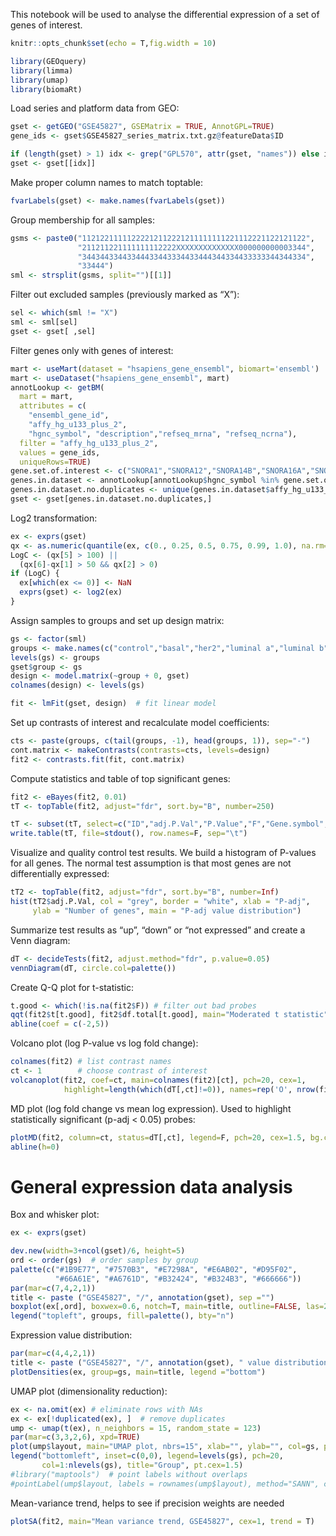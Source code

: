 This notebook will be used to analyse the differential expression of a set of genes of interest.
```r
knitr::opts_chunk$set(echo = T,fig.width = 10)
```


```r
library(GEOquery)
library(limma)
library(umap)
library(biomaRt)
```

Load series and platform data from GEO:
```r
gset <- getGEO("GSE45827", GSEMatrix = TRUE, AnnotGPL=TRUE)
gene_ids <- gset$GSE45827_series_matrix.txt.gz@featureData$ID

if (length(gset) > 1) idx <- grep("GPL570", attr(gset, "names")) else idx <- 1
gset <- gset[[idx]]
```

Make proper column names to match toptable:
```r
fvarLabels(gset) <- make.names(fvarLabels(gset))
```

Group membership for all samples:
```r
gsms <- paste0("11212211111222212112221211111111221112221122121122",
               "211211221111111112222XXXXXXXXXXXXXX000000000003344",
               "34434433443344433443334433444344334433333344344334",
               "33444")
sml <- strsplit(gsms, split="")[[1]]
```

Filter out excluded samples (previously marked as "X"):
```r
sel <- which(sml != "X")
sml <- sml[sel]
gset <- gset[ ,sel]
```

Filter genes only with genes of interest:
```r
mart <- useMart(dataset = "hsapiens_gene_ensembl", biomart='ensembl')
mart <- useDataset("hsapiens_gene_ensembl", mart)
annotLookup <- getBM(
  mart = mart,
  attributes = c(
    "ensembl_gene_id",
    "affy_hg_u133_plus_2",
    "hgnc_symbol", "description","refseq_mrna", "refseq_ncrna"),
  filter = "affy_hg_u133_plus_2",
  values = gene_ids,
  uniqueRows=TRUE)
gene.set.of.interest <- c("SNORA1","SNORA12","SNORA14B","SNORA16A","SNORA21","SNORA23","SNORA24","SNORA32","SNORA38","SNORA44","SNORA48","SNORA49","SNORA52","SNORA53","SNORA57","SNORA61","SNORA63","SNORA64","SNORA65","SNORA70","SNORA71C","SNORA73A","SNORA73B","SNORA75","SNORA78","SNORA8","SNORD10","SNORD102","SNORD104","SNORD105","SNORD105B","SNORD108","SNORD110","SNORD111B","SNORD113-3","SNORD113-4","SNORD114-1","SNORD114-13","SNORD114-14","SNORD114-19","SNORD114-20","SNORD114-21","SNORD115-23","SNORD115-32","SNORD116-13","SNORD119","SNORD12","SNORD12B","SNORD13","SNORD14A","SNORD14C","SNORD14D","SNORD15B","SNORD16","SNORD17","SNORD18A","SNORD1B","SNORD20","SNORD22","SNORD26","SNORD28","SNORD29","SNORD32A","SNORD33","SNORD34","SNORD35A","SNORD36A","SNORD36B","SNORD38A","SNORD3A","SNORD3D","SNORD41","SNORD42A","SNORD42B","SNORD44","SNORD45A","SNORD47","SNORD49B","SNORD4B","SNORD5","SNORD50A","SNORD52","SNORD53","SNORD54","SNORD55","SNORD56","SNORD57","SNORD58A","SNORD58C","SNORD59A","SNORD60","SNORD63","SNORD64","SNORD65","SNORD68","SNORD69","SNORD71","SNORD74","SNORD76","SNORD8","SNORD81","SNORD82","SNORD84","SNORD86","SNORD87","SNORD89","SNORD94","SNORD96A","SNORD97","SNORD99","TMX1","ZFAS1","CDKN2B-AS1","CWF19L1","EIF4A1","EP400","HIF1A-AS2","MEG8","NOP56","RACK1","RPL13A","RPS13","SCARNA12","SNHG12","SNHG20","SNHG5","SNHG6","SNHG7","SNHG8","AP1G1","CFDP1","CHD8","DDX39B","EEF2","EIF4A2","EIF4G2","GAS5","GNL3","HSPA8","HSPA9","IPO7","MYRIP","NAN","NCL","NFATC3","PCAT4","PPAN","PRKAA1","PRRC2A","PTCD3","RABGGTB","RNF149","RPL10","RPL12","RPL13","RPL17","RPL21","RPL23","RPL23A","RPL4","RPL7A","RPLP2","RPS11","RPS2","RPS20","RPS3","RPS8","SF3B3","SLC25A3","SNHG1","SNHG3","SNHG9","SNORD1C","SNORD35B","SNORD37","SNRPB","SNX5","TAF1D","TNPO2","TOMM20","WDR43")
genes.in.dataset <- annotLookup[annotLookup$hgnc_symbol %in% gene.set.of.interest,]
genes.in.dataset.no.duplicates <- unique(genes.in.dataset$affy_hg_u133_plus_2)
gset <- gset[genes.in.dataset.no.duplicates,]
```

Log2 transformation:
```r
ex <- exprs(gset)
qx <- as.numeric(quantile(ex, c(0., 0.25, 0.5, 0.75, 0.99, 1.0), na.rm=T))
LogC <- (qx[5] > 100) ||
  (qx[6]-qx[1] > 50 && qx[2] > 0)
if (LogC) {
  ex[which(ex <= 0)] <- NaN
  exprs(gset) <- log2(ex)
}
```

Assign samples to groups and set up design matrix:
```r
gs <- factor(sml)
groups <- make.names(c("control","basal","her2","luminal a","luminal b"))
levels(gs) <- groups
gset$group <- gs
design <- model.matrix(~group + 0, gset)
colnames(design) <- levels(gs)

fit <- lmFit(gset, design)  # fit linear model
```

Set up contrasts of interest and recalculate model coefficients:
```r
cts <- paste(groups, c(tail(groups, -1), head(groups, 1)), sep="-")
cont.matrix <- makeContrasts(contrasts=cts, levels=design)
fit2 <- contrasts.fit(fit, cont.matrix)
```

Compute statistics and table of top significant genes:
```r
fit2 <- eBayes(fit2, 0.01)
tT <- topTable(fit2, adjust="fdr", sort.by="B", number=250)

tT <- subset(tT, select=c("ID","adj.P.Val","P.Value","F","Gene.symbol","Gene.title"))
write.table(tT, file=stdout(), row.names=F, sep="\t")
```

Visualize and quality control test results. We build a histogram of P-values for all genes. The normal test assumption is that most genes are not differentially expressed:
```r
tT2 <- topTable(fit2, adjust="fdr", sort.by="B", number=Inf)
hist(tT2$adj.P.Val, col = "grey", border = "white", xlab = "P-adj",
     ylab = "Number of genes", main = "P-adj value distribution")
```

Summarize test results as "up", "down" or "not expressed" and create a Venn diagram:
```r
dT <- decideTests(fit2, adjust.method="fdr", p.value=0.05)
vennDiagram(dT, circle.col=palette())
```

Create Q-Q plot for t-statistic:
```r
t.good <- which(!is.na(fit2$F)) # filter out bad probes
qqt(fit2$t[t.good], fit2$df.total[t.good], main="Moderated t statistic")
abline(coef = c(-2,5))
```

Volcano plot (log P-value vs log fold change):
```r
colnames(fit2) # list contrast names
ct <- 1        # choose contrast of interest
volcanoplot(fit2, coef=ct, main=colnames(fit2)[ct], pch=20, cex=1,
            highlight=length(which(dT[,ct]!=0)), names=rep('O', nrow(fit2)))
```

MD plot (log fold change vs mean log expression). Used to highlight statistically significant (p-adj < 0.05) probes:
```r
plotMD(fit2, column=ct, status=dT[,ct], legend=F, pch=20, cex=1.5, bg.cex=1)
abline(h=0)
```

# General expression data analysis
Box and whisker plot:
```r
ex <- exprs(gset)

dev.new(width=3+ncol(gset)/6, height=5)
ord <- order(gs)  # order samples by group
palette(c("#1B9E77", "#7570B3", "#E7298A", "#E6AB02", "#D95F02",
          "#66A61E", "#A6761D", "#B32424", "#B324B3", "#666666"))
par(mar=c(7,4,2,1))
title <- paste ("GSE45827", "/", annotation(gset), sep ="")
boxplot(ex[,ord], boxwex=0.6, notch=T, main=title, outline=FALSE, las=2, col=gs[ord])
legend("topleft", groups, fill=palette(), bty="n")
```

Expression value distribution:
```r
par(mar=c(4,4,2,1))
title <- paste ("GSE45827", "/", annotation(gset), " value distribution", sep ="")
plotDensities(ex, group=gs, main=title, legend ="bottom")
```

UMAP plot (dimensionality reduction):
```r
ex <- na.omit(ex) # eliminate rows with NAs
ex <- ex[!duplicated(ex), ]  # remove duplicates
ump <- umap(t(ex), n_neighbors = 15, random_state = 123)
par(mar=c(3,3,2,6), xpd=TRUE)
plot(ump$layout, main="UMAP plot, nbrs=15", xlab="", ylab="", col=gs, pch=20, cex=1.5)
legend("bottomleft", inset=c(0,0), legend=levels(gs), pch=20,
       col=1:nlevels(gs), title="Group", pt.cex=1.5)
#library("maptools")  # point labels without overlaps
#pointLabel(ump$layout, labels = rownames(ump$layout), method="SANN", cex=0.6)
```

Mean-variance trend, helps to see if precision weights are needed
```r
plotSA(fit2, main="Mean variance trend, GSE45827", cex=1, trend = T)
```

